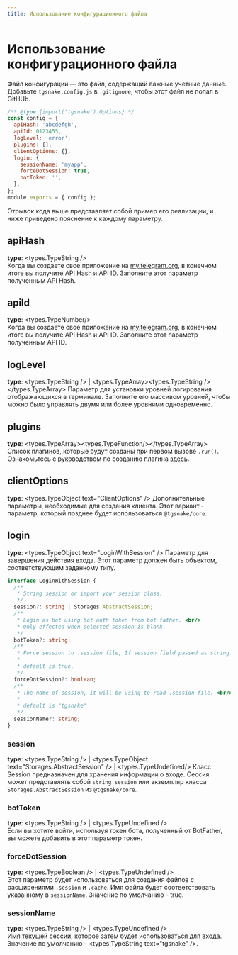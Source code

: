 ```yaml
---
title: Использование конфигурационного файла
---
```



# Использование конфигурационного файла

Файл конфигурации — это файл, содержащий важные учетные данные. Добавьте `tgsnake.config.js` в `.gitignore`, чтобы этот файл не попал в GitHUb.

```js
/** @type {import('tgsnake').Options} */
const config = {
  apiHash: 'abcdefgh',
  apiId: 0123455,
  logLevel: 'error',
  plugins: [],
  clientOptions: {},
  login: {
    sessionName: 'myapp',
    forceDotSession: true,
    botToken: '',
  },
};
module.exports = { config };
```

Отрывок кода выше представляет собой пример его реализации, и ниже приведено пояснение к каждому параметру.

## apiHash

**type**: <types.TypeString />  
Когда вы создаете свое приложение на [my.telegram.org](https://my.telegram.org/), в конечном итоге вы получите API Hash и API ID. Заполните этот параметр полученным API Hash.

## apiId

**type**: <types.TypeNumber/>  
Когда вы создаете свое приложение на [my.telegram.org](https://my.telegram.org/), в конечном итоге вы получите API Hash и API ID. Заполните этот параметр полученным API ID.

## logLevel

**type**: <types.TypeString /> | <types.TypeArray><types.TypeString /></types.TypeArray> 
Параметр для установки уровней логирования отображающихся в терминале. Заполните его массивом уровней, чтобы можно было управлять двумя или более уровнями одновременно.

## plugins

**type**: <types.TypeArray><types.TypeFunction/></types.TypeArray>  
Список плагинов, которые будут созданы при первом вызове `.run()`. Ознакомьтесь с руководством по созданию плагина [здесь](/guide/create-plugin).

## clientOptions

**type**: <types.TypeObject text="ClientOptions" />
Дополнительные параметры, необходимые для создания клиента. Этот вариант - параметр, который позднее будет использоваться `@tgsnake/core`.

## login

**type**: <types.TypeObject text="LoginWithSession" />
Параметр для завершения действия входа. Этот параметр должен быть объектом, соответствующим заданному типу.

```ts
interface LoginWithSession {
  /**
   * String session or import your session class.
   */
  session?: string | Storages.AbstractSession;
  /**
   * Login as bot using bot auth token from bot father. <br/>
   * Only effected when selected session is blank.
   */
  botToken?: string;
  /**
   * Force session to .session file, If session field passed as string. <br/>
   *
   * default is true.
   */
  forceDotSession?: boolean;
  /**
   * The name of session, it will be using to read .session file. <br/>
   *
   * default is "tgsnake"
   */
  sessionName?: string;
}
```

### session

**type**: <types.TypeString /> | <types.TypeObject text="Storages.AbstractSession" /> | <types.TypeUndefined/>
Класс Session предназначен для хранения информации о входе. Сессия может представлять собой `string session` или экземпляр класса `Storages.AbstractSession` из `@tgsnake/core`.

### botToken

**type**: <types.TypeString /> | <types.TypeUndefined />  
Если вы хотите войти, используя токен бота, полученный от BotFather, вы можете добавить в этот параметр токен.

### forceDotSession

**type**: <types.TypeBoolean /> | <types.TypeUndefined />  
Этот параметр будет использоваться для создания файлов с расширениями `.session` и `.cache`. Имя файла будет соответствовать указанному в `sessionName`. Значение по умолчанию - <span className="text-amber-600 dark:text-amber-300">true</span>.

### sessionName

**type**: <types.TypeString /> | <types.TypeUndefined />  
Имя текущей сессии, которое затем будет использоваться для входа. Значение по умолчанию - <types.TypeString text="tgsnake" />.